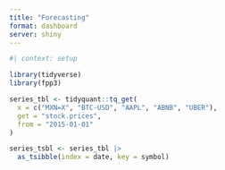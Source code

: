 ```yaml
---
title: "Forecasting"
format: dashboard
server: shiny
---
```




```r
#| context: setup

library(tidyverse)
library(fpp3)

series_tbl <- tidyquant::tq_get(
  x = c("MXN=X", "BTC-USD", "AAPL", "ABNB", "UBER"),
  get = "stock.prices",
  from = "2015-01-01"
)

series_tsbl <- series_tbl |> 
  as_tsibble(index = date, key = symbol)
```


